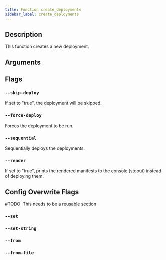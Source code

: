 ```yaml
---
title: Function create_deployments
sidebar_label: create_deployments
---
```


## Description

This function creates a new deployment.

## Arguments


## Flags

### `--skip-deploy`

If set to "true", the deployment will be skipped.

### `--force-deploy`

Forces the deployment to be run.

### `--sequential`

Sequentially deploys the deployments.

### `--render`

If set to "true", prints the rendered manifests to the console (stdout) instead of deploying them.

## Config Overwrite Flags

\#TODO: This needs to be a reusable section

### `--set`

### `--set-string`

### `--from`

### `--from-file`
